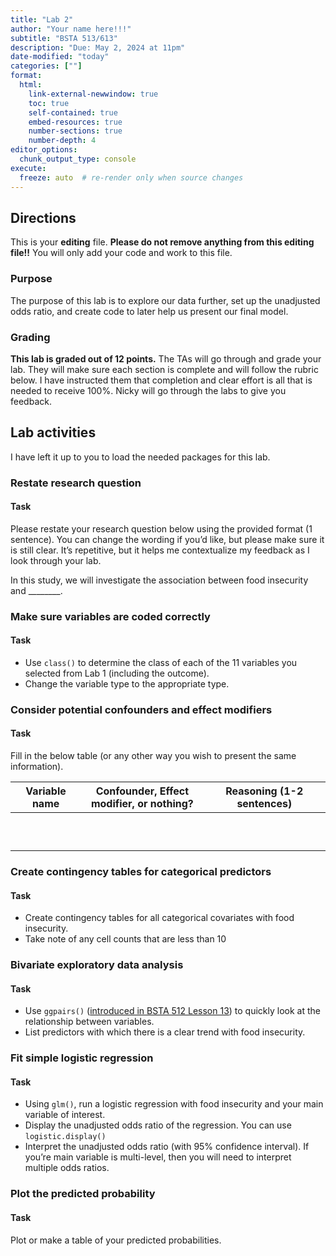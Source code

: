 ```yaml
---
title: "Lab 2"
author: "Your name here!!!"
subtitle: "BSTA 513/613"
description: "Due: May 2, 2024 at 11pm"
date-modified: "today"
categories: [""]
format: 
  html:
    link-external-newwindow: true
    toc: true
    self-contained: true
    embed-resources: true
    number-sections: true
    number-depth: 4
editor_options: 
  chunk_output_type: console
execute:
  freeze: auto  # re-render only when source changes
---
```


## Directions

This is your **editing** file. **Please do not remove anything from this editing file!!** You will only add your code and work to this file.

### Purpose

The purpose of this lab is to explore our data further, set up the unadjusted odds ratio, and create code to later help us present our final model.

### Grading

**This lab is graded out of 12 points.** The TAs will go through and grade your lab. They will make sure each section is complete and will follow the rubric below. I have instructed them that completion and clear effort is all that is needed to receive 100%. Nicky will go through the labs to give you feedback.

## Lab activities

::: callout-note
I have left it up to you to load the needed packages for this lab.
:::

### Restate research question

::: callout-important
#### Task

Please restate your research question below using the provided format (1 sentence). You can change the wording if you'd like, but please make sure it is still clear. It’s repetitive, but it helps me contextualize my feedback as I look through your lab.
:::

In this study, we will investigate the association between food insecurity and ________. 


### Make sure variables are coded correctly

::: callout-important
#### Task

-   Use `class()` to determine the class of each of the 11 variables you selected from Lab 1 (including the outcome).
-   Change the variable type to the appropriate type.
:::

### Consider potential confounders and effect modifiers

::: callout-important
#### Task

Fill in the below table (or any other way you wish to present the same information).
:::


| Variable name | Confounder, Effect modifier, or nothing? | Reasoning (1-2 sentences) |
|-----------------|-----------------------------|-----------------------------|
|               |                                          |                           |
|               |                                          |                           |
|               |                                          |                           |
|               |                                          |                           |
|               |                                          |                           |
|               |                                          |                           |
|               |                                          |                           |
|               |                                          |                           |
|               |                                          |                           |
|               |                                          |                           |

### Create contingency tables for categorical predictors

::: callout-important
#### Task
-   Create contingency tables for all categorical covariates with food insecurity.
-   Take note of any cell counts that are less than 10
:::

### Bivariate exploratory data analysis

::: callout-important
#### Task

-   Use `ggpairs()` ([introduced in BSTA 512 Lesson 13](https://nwakim.github.io/W2024_BSTA_512/slides/13_Purposeful_Selection.html#/pre-step-step-1-explore-simple-relationships-and-assumptions)) to quickly look at the relationship between variables.
-   List predictors with which there is a clear trend with food insecurity.
:::


### Fit simple logistic regression

::: callout-important
#### Task
-   Using `glm()`, run a logistic regression with food insecurity and your main variable of interest. 
-   Display the unadjusted odds ratio of the regression. You can use `logistic.display()`
-   Interpret the unadjusted odds ratio (with 95% confidence interval). If you're main variable is multi-level, then you will need to interpret multiple odds ratios.
:::

### Plot the predicted probability

::: callout-important
#### Task

Plot or make a table of your predicted probabilities.
:::


